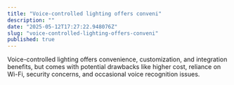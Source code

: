 ```yaml
---
title: "Voice-controlled lighting offers conveni"
description: ""
date: "2025-05-12T17:27:22.948076Z"
slug: "voice-controlled-lighting-offers-conveni"
published: true
---
```


Voice-controlled lighting offers convenience, customization, and integration benefits, but comes with potential drawbacks like higher cost, reliance on Wi-Fi, security concerns, and occasional voice recognition issues.